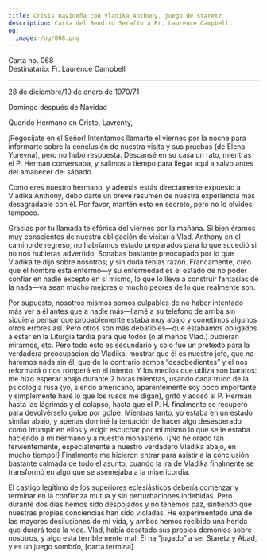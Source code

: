 ```yaml
---
title: Crisis navideña con Vladika Anthony, juego de staretz
description: Carta del Bendito Serafín a Fr. Laurence Campbell.
og:
  image: /og/068.png
---
```


<div style={{textAlign:'right', fontFamily:'monospace'}}>Carta no. 068</div>
<div style={{textAlign:'left', fontFamily:'monospace'}}>Destinatario: Fr. Laurence Campbell</div>

---

28 de diciembre/10 de enero de 1970/71

Domingo después de Navidad

Querido Hermano en Cristo, Lavrenty,

¡Regocíjate en el Señor! Intentamos llamarte el viernes por la noche para informarte sobre la conclusión de nuestra visita y sus pruebas (de Elena Yurevna), pero no hubo respuesta. Descansé en su casa un rato, mientras el P. Herman conversaba, y salimos a tiempo para llegar aquí a salvo antes del amanecer del sábado.

Como eres nuestro hermano, y además estás directamente expuesto a Vladika Anthony, debo darte un breve resumen de nuestra experiencia más desagradable con él. Por favor, mantén esto en secreto, pero no lo olvides tampoco.

Gracias por tu llamada telefónica del viernes por la mañana. Si bien éramos muy conscientes de nuestra obligación de visitar a Vlad. Anthony en el camino de regreso, no habríamos estado preparados para lo que sucedió si no nos hubieras advertido. Sonabas bastante preocupado por lo que Vladika te dijo sobre nosotros; y sin duda tenías razón. Francamente, creo que el hombre está enfermo—y su enfermedad es el estado de no poder confiar en nadie excepto en sí mismo, lo que lo lleva a construir fantasías de la nada—ya sean mucho mejores o mucho peores de lo que realmente son.

Por supuesto, nosotros mismos somos culpables de no haber intentado más ver a él antes que a nadie más—llamé a su teléfono de arriba sin siquiera pensar que probablemente estaba muy abajo y cometimos algunos otros errores así. Pero otros son más debatibles—que estábamos obligados a estar en la Liturgia tardía para que todos (o al menos Vlad.) pudieran mirarnos, etc. Pero todo esto es secundario y solo fue un pretexto para la verdadera preocupación de Vladika: mostrar que él es nuestro jefe, que no haremos nada sin él, que de lo contrario somos “desobedientes” y él nos reformará o nos romperá en el intento. Y los medios que utiliza son baratos: me hizo esperar abajo durante 2 horas mientras, usando cada truco de la psicología rusa (yo, siendo americano, aparentemente soy poco importante y simplemente haré lo que los rusos me digan), gritó y acosó al P. Herman hasta las lágrimas y el colapso, hasta que el P. H. finalmente se recuperó para devolvérselo golpe por golpe. Mientras tanto, yo estaba en un estado similar abajo, y apenas dominé la tentación de hacer algo desesperado como irrumpir en ellos y exigir escuchar por mí mismo lo que se le estaba haciendo a mi hermano y a nuestro monasterio. (¡No he orado tan fervientemente, especialmente a nuestro verdadero Vladika abajo, en mucho tiempo!) Finalmente me hicieron entrar para asistir a la conclusión bastante calmada de todo el asunto, cuando la ira de Vladika finalmente se transformó en algo que se asemejaba a la misericordia.

El castigo legítimo de los superiores eclesiásticos debería comenzar y terminar en la confianza mutua y sin perturbaciones indebidas. Pero durante dos días hemos sido despojados y no tenemos paz, sintiendo que nuestras propias conciencias han sido violadas. He experimentado una de las mayores desilusiones de mi vida, y ambos hemos recibido una herida que durará toda la vida. Vlad, había desatado sus propios demonios sobre nosotros, y algo está terriblemente mal. Él ha “jugado” a ser Staretz y Abad, y es un juego sombrío, [carta termina]
